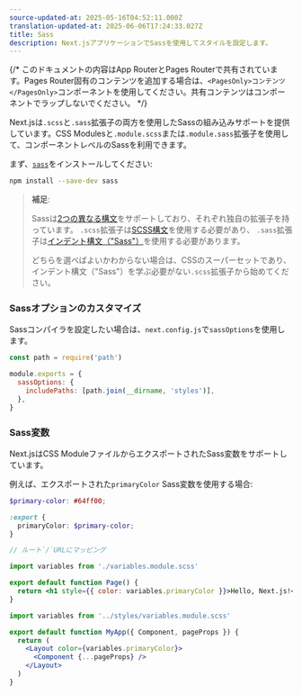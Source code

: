 ```yaml
---
source-updated-at: 2025-05-16T04:52:11.000Z
translation-updated-at: 2025-06-06T17:24:33.027Z
title: Sass
description: Next.jsアプリケーションでSassを使用してスタイルを設定します。
---
```


{/* このドキュメントの内容はApp RouterとPages Routerで共有されています。Pages Router固有のコンテンツを追加する場合は、`<PagesOnly>コンテンツ</PagesOnly>`コンポーネントを使用してください。共有コンテンツはコンポーネントでラップしないでください。 */}

Next.jsは`.scss`と`.sass`拡張子の両方を使用したSassの組み込みサポートを提供しています。CSS Modulesと`.module.scss`または`.module.sass`拡張子を使用して、コンポーネントレベルのSassを利用できます。

まず、[`sass`](https://github.com/sass/sass)をインストールしてください:

```bash filename="Terminal"
npm install --save-dev sass
```

> **補足**:
>
> Sassは[2つの異なる構文](https://sass-lang.com/documentation/syntax)をサポートしており、それぞれ独自の拡張子を持っています。
> `.scss`拡張子は[SCSS構文](https://sass-lang.com/documentation/syntax#scss)を使用する必要があり、
> `.sass`拡張子は[インデント構文（"Sass"）](https://sass-lang.com/documentation/syntax#the-indented-syntax)を使用する必要があります。
>
> どちらを選べばよいかわからない場合は、CSSのスーパーセットであり、インデント構文（"Sass"）を学ぶ必要がない`.scss`拡張子から始めてください。

### Sassオプションのカスタマイズ

Sassコンパイラを設定したい場合は、`next.config.js`で`sassOptions`を使用します。

```js filename="next.config.js"
const path = require('path')

module.exports = {
  sassOptions: {
    includePaths: [path.join(__dirname, 'styles')],
  },
}
```

### Sass変数

Next.jsはCSS ModuleファイルからエクスポートされたSass変数をサポートしています。

例えば、エクスポートされた`primaryColor` Sass変数を使用する場合:

```scss filename="app/variables.module.scss"
$primary-color: #64ff00;

:export {
  primaryColor: $primary-color;
}
```

<AppOnly>

```jsx filename="app/page.js"
// ルート`/`URLにマッピング

import variables from './variables.module.scss'

export default function Page() {
  return <h1 style={{ color: variables.primaryColor }}>Hello, Next.js!</h1>
}
```

</AppOnly>

<PagesOnly>

```jsx filename="pages/_app.js"
import variables from '../styles/variables.module.scss'

export default function MyApp({ Component, pageProps }) {
  return (
    <Layout color={variables.primaryColor}>
      <Component {...pageProps} />
    </Layout>
  )
}
```

</PagesOnly>
